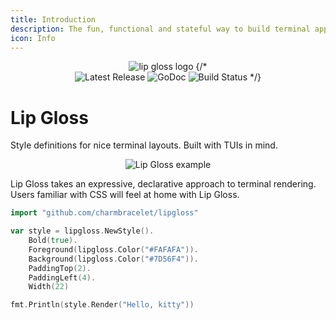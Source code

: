 ```yaml
---
title: Introduction
description: The fun, functional and stateful way to build terminal apps.
icon: Info
---
```



<div align="center">
<picture>
<Image src="https://stuff.charm.sh/lipgloss/lip-gloss-dark-2025-06.png" alt="lip gloss logo" width={260} height={260} />
</picture>
{/* <br/>
<Link href="https://github.com/charmbracelet/lipgloss/releases"><Image src="https://img.shields.io/github/release/charmbracelet/lipgloss.svg" width={100} height={100} alt="Latest Release"/></Link>
<Link href="https://pkg.go.dev/github.com/charmbracelet/lipgloss?tab=doc"><Image src="https://godoc.org/github.com/golang/gddo?status.svg" width={100} height={100} alt="GoDoc"/></Link>
<Link href="https://github.com/charmbracelet/lipgloss/actions"><Image src="https://github.com/charmbracelet/lipgloss/workflows/build/badge.svg" width={100} height={100} alt="Build Status"/></Link> */}
</div>

# Lip Gloss

Style definitions for nice terminal layouts. Built with TUIs in mind.

<div align="center">
<Image src="https://github.com/user-attachments/assets/92560e60-d70e-4ce0-b39e-a60bb933356b" alt="Lip Gloss example" width={300} height={300} />
</div>

Lip Gloss takes an expressive, declarative approach to terminal rendering.
Users familiar with CSS will feel at home with Lip Gloss.

```go
import "github.com/charmbracelet/lipgloss"

var style = lipgloss.NewStyle().
    Bold(true).
    Foreground(lipgloss.Color("#FAFAFA")).
    Background(lipgloss.Color("#7D56F4")).
    PaddingTop(2).
    PaddingLeft(4).
    Width(22)

fmt.Println(style.Render("Hello, kitty"))
```